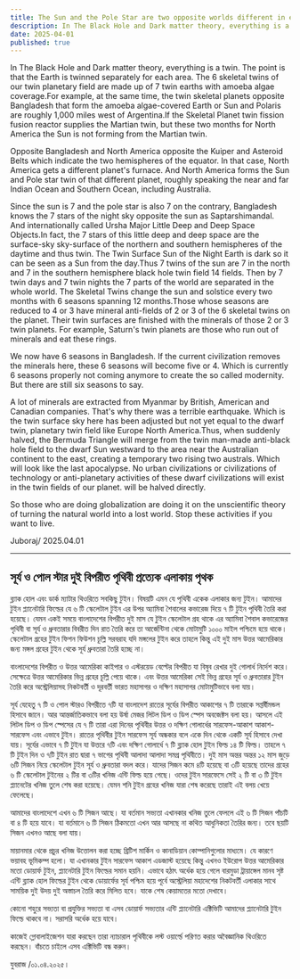 ```yaml
---
title: The Sun and the Pole Star are two opposite worlds different in each area
description: In The Black Hole and Dark matter theory, everything is a twin. The point is that the Earth is twinned separately for each area.
date: 2025-04-01
published: true
---
```


In The Black Hole and Dark matter theory, everything is a twin. The point is that the Earth is twinned separately for each area. The 6 skeletal twins of our twin planetary field are made up of 7 twin earths with amoeba algae coverage.For example, at the same time, the twin skeletal planets opposite Bangladesh that form the amoeba algae-covered Earth or Sun and Polaris are roughly 1,000 miles west of Argentina.If the Skeletal Planet twin fission fusion reactor supplies the Martian twin, but these two months for North America the Sun is not forming from the Martian twin.

Opposite Bangladesh and North America opposite the Kuiper and Asteroid Belts which indicate the two hemispheres of the equator. In that case, North America gets a different planet's furnace. And North America forms the Sun and Pole star twin of that different planet, roughly speaking the near and far Indian Ocean and Southern Ocean, including Australia.

Since the sun is 7 and the pole star is also 7 on the contrary, Bangladesh knows the 7 stars of the night sky opposite the sun as Saptarshimandal. And internationally called Ursha Major Little Deep and Deep Space Objects.In fact, the 7 stars of this little deep and deep space are the surface-sky sky-surface of the northern and southern hemispheres of the daytime and thus twin. The Twin Surface Sun of the Night Earth is dark so it can be seen as a Sun from the day.Thus 7 twins of the sun are 7 in the north and 7 in the southern hemisphere black hole twin field 14 fields.
Then by 7 twin days and 7 twin nights the 7 parts of the world are separated in the whole world.
The Skeletal Twins change the sun and solstice every two months with 6 seasons spanning 12 months.Those whose seasons are reduced to 4 or 3 have mineral anti-fields of 2 or 3 of the 6 skeletal twins on the planet.  Their twin surfaces are finished with the minerals of those 2 or 3 twin planets. For example, Saturn's twin planets are those who run out of minerals and eat these rings.

We now have 6 seasons in Bangladesh. If the current civilization removes the minerals here, these 6 seasons will become five or 4. Which is currently 6 seasons properly not coming anymore to create the so called modernity. But there are still six seasons to say.

A lot of minerals are extracted from Myanmar by British, American and Canadian companies. That's why there was a terrible earthquake. Which is the twin surface sky here has been adjusted but not yet equal to the dwarf twin, planetary twin field like Europe North America.Thus, when suddenly halved, the Bermuda Triangle will merge from the twin man-made anti-black hole field to the dwarf Sun westward to the area near the Australian continent to the east, creating a temporary two rising two australs.   Which will look like the last apocalypse.
No urban civilizations or civilizations of technology or anti-planetary activities of these dwarf civilizations will exist in the twin fields of our planet. will be halved directly.

So those who are doing globalization are doing it on the unscientific theory of turning the natural world into a lost world. Stop these activities if you want to live.

Juboraj/ 2025.04.01

---

## সূর্য ও পোল স্টার দুই বিপরীত পৃথিবী প্রত‍্যেক এলাকায় পৃথক  

   ব্ল‍্যাক হোল এবং ডার্ক ম‍্যাটার থিওরিতে সবকিছু টুইন। বিষয়টি এমন যে পৃথিবী একেক এলাকার জন‍্য টুইন। আমাদের টুইন  প্ল‍্যানেটারি ফিল্ডের যে ৬ টি স্কেলেটাল টুইন এর উপর অ‍্যামিবা শৈবালের কভারেজ দিয়ে ৭ টি টুইন পৃথিবী তৈরি করা হয়েছে। যেমন একই সময়ে বাংলাদেশের বিপরীত দুই মাস যে টুইন স্কেলেটাল গ্রহ থাকে  এর অ‍্যামিবা শৈবাল কভারেজের পৃথিবী বা সূর্য ও ধ্রুবতারার বিবরীত দিন রাত তৈরি করে তা আর্জেন্টিনা থেকে মোটামুটি ১০০০ মাইল পশ্চিমে হয়ে থাকে। স্কেলেটাল গ্রহের টুইন ফিশন ফিউশন চূল্লি সরবরাহ যদি মঙ্গলের টুইন করে তাহলে কিন্তু এই দুই মাস উত্তর আমেরিকার জন‍্য মঙ্গল গ্রহের টুইন থেকে  সূর্য ধ্রুবতারা তৈরি হচ্ছে না।

বাংলাদেশের বিপরীত ও উত্তর আমেরিকা কাইপার ও এস্টরয়েড বেল্টের বিপরীত যা বিষুব রেখার দুই গোলার্ধ নির্দেশ করে। সেক্ষেত্রে উত্তর আমেরিকার ভিন্ন গ্রহের চূল্লি পেয়ে থাকে। এবং উত্তর আমেরিকা সেই ভিন্ন গ্রহের সূর্য ও ধ্রুবতারার টুইন তৈরি করে অস্ট্রেলিয়াসহ নিকটবর্তী ও দূরবর্তী ভারত মহাসাগর ও দক্ষিণ মহাসাগর মোটামুটিভাবে বলা যায়।  

সূর্য যেহেতু ৭ টি ও পোল স্টারও বিপরীতে ৭টি যা বাংলাদেশ রাতের সূর্যের বিপরীত আকাশের ৭ টি তারাকে সপ্তর্ষীমন্ডল হিসাবে জানে। আর আন্তর্জাতিকভাবে বলা হয় উর্ষা মেজর লিটল ডিপ ও ডিপ স্পেস অবজেক্টস বলা হয়। আসলে এই লিটল ডিপ ও ডিপ স্পেসের যে ৭ টি তারা এরা দিনের পৃথিবীর উত্তর ও দক্ষিণ গোলার্ধের সারফেস-আকাশ আকাশ-সারফেস  এবং এভাবে টুইন। রাতের পৃথিবীর টুইন সারফেস সূর্য অন্ধকার বলে একে দিন থেকে একটি সূর্য হিসাবে দেখা যায়। সূর্যের এভাবে ৭ টি টুইন যা উত্তরে ৭টি এবং দক্ষিণ গোলার্ধে ৭ টি ব্ল‍্যাক হোল টুইন ফিল্ড ১৪ টি ফিল্ড।
তাহলে ৭ টি টুইন দিন ও ৭টি টুইন রাত দ্বারা ৭ ভাগের পৃথিবী আলাদা আলাদা সমগ্র পৃথিবীতে।
দুই মাস অন্তর অন্তর ১২ মাস জুড়ে ৬টি সিজন নিয়ে স্কেলেটাল টুইন সূর্য ও ধ্রুবতারা বদল করে।
যাদের সিজন কমে ৪টি হয়েছে বা ৩টি হয়েছে তাদের গ্রহের ৬ টি স্কেলেটাল টুইনের ২ টির বা ৩টির খনিজ এন্টি ফিল্ড হয়ে গেছে।  ওদের টুইন সারফেসে সেই ২ টি বা ৩ টি টুইন প্ল‍্যানেটের খনিজ তুলে শেষ করা হয়েছে। যেমন শনি টুইন গ্রহের খনিজ যারা শেষ করেছে তারাই এই বলয় খেয়ে ফেলেছে।

আমাদের বাংলাদেশে এখন ৬ টি সিজন আছে। যা বর্তমান সভ‍্যতা এখানকার খনিজ তুলে ফেললে এই ৬ টি সিজন পাঁচটি বা ৪ টি হয়ে যাবে। যা বর্তমানে ৬ টি সিজন ঠিকমতো এখন আর আসছে না কথিত আধুনিকতা তৈরির জন‍্য। তবে ছয়টি সিজন এখনও আছে বলা যায়।

মায়ানমার থেকে প্রচুর খনিজ উত্তোলন করা হচ্ছে ব্রিটিশ মার্কিন ও কানাডিয়ান কোম্পানিগুলোর মাধ‍্যমে। যে কারণে ভয়াবহ ভূমিকম্প হলো। যা এখানকার টুইন সারফেস আকাশ এডজাস্ট হয়েছে কিন্তু এখনও ইউরোপ উত্তর আমেরিকার মতো ডোয়ার্ফ টুইন, প্ল‍্যানেটারি টুইন ফিল্ডের সমান হয়নি। এভাবে হঠাৎ অর্ধেক হয়ে গেলে বারমুডা ট্রায়াঙ্গেল মানব সৃষ্ট এন্টি ব্ল‍্যাক হোল ফিল্ডের টুইন থেকে ডোয়ার্ফের সূর্য পশ্চিম হয়ে পূর্বে অস্ট্রেলিয়া মহাদেশের নিকটবর্তী এলাকার সাথে সাময়িক দুই উদয় দুই অস্তাচল তৈরি করে মিলিত হবে।   যাকে শেষ কেয়ামতের মতো দেখাবে।

কোনো শহুরে সভ‍্যতা বা প্রযুক্তির সভ‍্যতা বা এসব ডোয়ার্ফ সভ‍্যতার এন্টি প্ল‍্যানেটারি এক্টিভিটি আমাদের প্ল‍্যানেটারি টুইন ফিল্ডে থাকবে না। সরাসরি অর্ধেক হয়ে যাবে।

কাজেই গ্লোবালাইজেশন যারা করছেন তারা ন‍্যাচারাল পৃথিবীকে লস্ট ওয়ার্ল্ডে পরিণত করার অবৈজ্ঞানিক থিওরিতে করছেন। বাঁচতে চাইলে এসব এক্টিভিটি বন্ধ করুন।

যুবরাজ /০১.০৪.২০২৫। 
